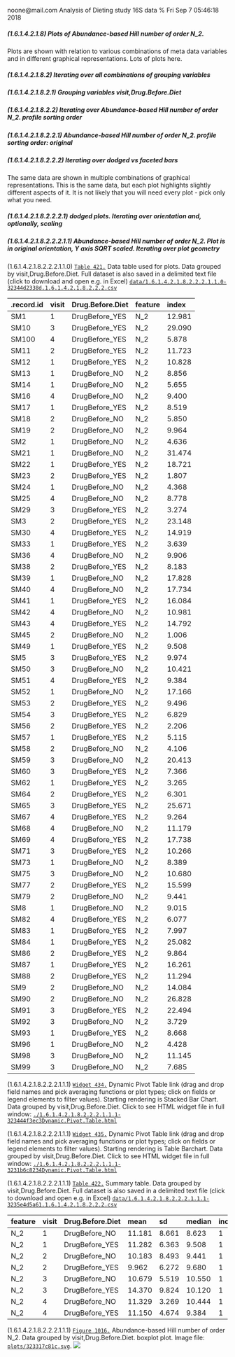 noone@mail.com
Analysis of Dieting study 16S data
% Fri Sep  7 05:46:18 2018



##### \(1.6.1.4.2.1.8\) Plots of Abundance-based Hill number of order N_2.



Plots are shown with relation to various combinations of meta 
                   data variables and in different graphical representations. Lots of plots here.



##### \(1.6.1.4.2.1.8.2\) Iterating over all combinations of grouping variables




##### \(1.6.1.4.2.1.8.2.1\) Grouping variables visit,Drug.Before.Diet




##### \(1.6.1.4.2.1.8.2.2\) Iterating over Abundance-based Hill number of order N_2. profile sorting order




##### \(1.6.1.4.2.1.8.2.2.1\) Abundance-based Hill number of order N_2. profile sorting order: original




##### \(1.6.1.4.2.1.8.2.2.2\) Iterating over dodged vs faceted bars



The same data are shown in multiple combinations of graphical representations. 
                         This is the same data, but each plot highlights slightly different aspects of it.
                         It is not likely that you will need every plot - pick only what you need.



##### \(1.6.1.4.2.1.8.2.2.2.1\) dodged plots. Iterating over orientation and, optionally, scaling




##### \(1.6.1.4.2.1.8.2.2.2.1.1\) Abundance-based Hill number of order N_2. Plot is in original orientation, Y axis SQRT scaled. Iterating over plot geometry



\(1.6.1.4.2.1.8.2.2.2.1.1.0\) <a name="table.421"></a>[`Table 421.`](#table.421) Data table used for plots. Data grouped by visit,Drug.Before.Diet. Full dataset is also saved in a delimited text file (click to download and open e.g. in Excel) [`data/1.6.1.4.2.1.8.2.2.2.1.1.0-32344d2338d.1.6.1.4.2.1.8.2.2.2.csv`](data/1.6.1.4.2.1.8.2.2.2.1.1.0-32344d2338d.1.6.1.4.2.1.8.2.2.2.csv)




| .record.id | visit | Drug.Before.Diet | feature | index  |
|:-----------|:------|:-----------------|:--------|:-------|
| SM1        | 1     | DrugBefore\_YES  | N\_2    | 12.981 |
| SM10       | 3     | DrugBefore\_YES  | N\_2    | 29.090 |
| SM100      | 4     | DrugBefore\_YES  | N\_2    | 5.878  |
| SM11       | 2     | DrugBefore\_YES  | N\_2    | 11.723 |
| SM12       | 1     | DrugBefore\_YES  | N\_2    | 10.828 |
| SM13       | 1     | DrugBefore\_NO   | N\_2    | 8.856  |
| SM14       | 1     | DrugBefore\_NO   | N\_2    | 5.655  |
| SM16       | 4     | DrugBefore\_NO   | N\_2    | 9.400  |
| SM17       | 1     | DrugBefore\_YES  | N\_2    | 8.519  |
| SM18       | 2     | DrugBefore\_NO   | N\_2    | 5.850  |
| SM19       | 2     | DrugBefore\_NO   | N\_2    | 9.964  |
| SM2        | 1     | DrugBefore\_NO   | N\_2    | 4.636  |
| SM21       | 1     | DrugBefore\_NO   | N\_2    | 31.474 |
| SM22       | 1     | DrugBefore\_YES  | N\_2    | 18.721 |
| SM23       | 2     | DrugBefore\_YES  | N\_2    | 1.807  |
| SM24       | 1     | DrugBefore\_NO   | N\_2    | 4.368  |
| SM25       | 4     | DrugBefore\_NO   | N\_2    | 8.778  |
| SM29       | 3     | DrugBefore\_YES  | N\_2    | 3.274  |
| SM3        | 2     | DrugBefore\_YES  | N\_2    | 23.148 |
| SM30       | 4     | DrugBefore\_YES  | N\_2    | 14.919 |
| SM33       | 1     | DrugBefore\_YES  | N\_2    | 3.639  |
| SM36       | 4     | DrugBefore\_NO   | N\_2    | 9.906  |
| SM38       | 2     | DrugBefore\_YES  | N\_2    | 8.183  |
| SM39       | 1     | DrugBefore\_NO   | N\_2    | 17.828 |
| SM40       | 4     | DrugBefore\_NO   | N\_2    | 17.734 |
| SM41       | 1     | DrugBefore\_YES  | N\_2    | 16.084 |
| SM42       | 4     | DrugBefore\_NO   | N\_2    | 10.981 |
| SM43       | 4     | DrugBefore\_YES  | N\_2    | 14.792 |
| SM45       | 2     | DrugBefore\_NO   | N\_2    | 1.006  |
| SM49       | 1     | DrugBefore\_YES  | N\_2    | 9.508  |
| SM5        | 3     | DrugBefore\_YES  | N\_2    | 9.974  |
| SM50       | 3     | DrugBefore\_NO   | N\_2    | 10.421 |
| SM51       | 4     | DrugBefore\_YES  | N\_2    | 9.384  |
| SM52       | 1     | DrugBefore\_NO   | N\_2    | 17.166 |
| SM53       | 2     | DrugBefore\_YES  | N\_2    | 9.496  |
| SM54       | 3     | DrugBefore\_YES  | N\_2    | 6.829  |
| SM56       | 2     | DrugBefore\_YES  | N\_2    | 2.206  |
| SM57       | 1     | DrugBefore\_YES  | N\_2    | 5.115  |
| SM58       | 2     | DrugBefore\_NO   | N\_2    | 4.106  |
| SM59       | 3     | DrugBefore\_NO   | N\_2    | 20.413 |
| SM60       | 3     | DrugBefore\_YES  | N\_2    | 7.366  |
| SM62       | 1     | DrugBefore\_YES  | N\_2    | 3.265  |
| SM64       | 2     | DrugBefore\_YES  | N\_2    | 6.301  |
| SM65       | 3     | DrugBefore\_YES  | N\_2    | 25.671 |
| SM67       | 4     | DrugBefore\_YES  | N\_2    | 9.264  |
| SM68       | 4     | DrugBefore\_NO   | N\_2    | 11.179 |
| SM69       | 4     | DrugBefore\_YES  | N\_2    | 17.738 |
| SM71       | 3     | DrugBefore\_YES  | N\_2    | 10.266 |
| SM73       | 1     | DrugBefore\_NO   | N\_2    | 8.389  |
| SM75       | 3     | DrugBefore\_NO   | N\_2    | 10.680 |
| SM77       | 2     | DrugBefore\_YES  | N\_2    | 15.599 |
| SM79       | 2     | DrugBefore\_NO   | N\_2    | 9.441  |
| SM8        | 1     | DrugBefore\_NO   | N\_2    | 9.015  |
| SM82       | 4     | DrugBefore\_YES  | N\_2    | 6.077  |
| SM83       | 1     | DrugBefore\_YES  | N\_2    | 7.997  |
| SM84       | 1     | DrugBefore\_YES  | N\_2    | 25.082 |
| SM86       | 2     | DrugBefore\_YES  | N\_2    | 9.864  |
| SM87       | 1     | DrugBefore\_YES  | N\_2    | 16.261 |
| SM88       | 2     | DrugBefore\_YES  | N\_2    | 11.294 |
| SM9        | 2     | DrugBefore\_NO   | N\_2    | 14.084 |
| SM90       | 2     | DrugBefore\_NO   | N\_2    | 26.828 |
| SM91       | 3     | DrugBefore\_YES  | N\_2    | 22.494 |
| SM92       | 3     | DrugBefore\_NO   | N\_2    | 3.729  |
| SM93       | 1     | DrugBefore\_YES  | N\_2    | 8.668  |
| SM96       | 1     | DrugBefore\_NO   | N\_2    | 4.428  |
| SM98       | 3     | DrugBefore\_NO   | N\_2    | 11.145 |
| SM99       | 3     | DrugBefore\_NO   | N\_2    | 7.685  |







\(1.6.1.4.2.1.8.2.2.2.1.1.1\) <a name="widget.434"></a>[`Widget 434.`](#widget.434) Dynamic Pivot Table link (drag and drop field names and pick averaging 
                      functions or plot types; click on fields or legend elements to filter values). 
                      Starting rendering is Stacked Bar Chart. Data grouped by visit,Drug.Before.Diet. Click to see HTML widget file in full window: [`./1.6.1.4.2.1.8.2.2.2.1.1.1-323444f3ec3Dynamic.Pivot.Table.html`](./1.6.1.4.2.1.8.2.2.2.1.1.1-323444f3ec3Dynamic.Pivot.Table.html)





\(1.6.1.4.2.1.8.2.2.2.1.1.1\) <a name="widget.435"></a>[`Widget 435.`](#widget.435) Dynamic Pivot Table link (drag and drop field names and pick averaging 
                      functions or plot types; click on fields or legend elements to filter values). 
                      Starting rendering is Table Barchart. Data grouped by visit,Drug.Before.Diet. Click to see HTML widget file in full window: [`./1.6.1.4.2.1.8.2.2.2.1.1.1-3231b6c8234Dynamic.Pivot.Table.html`](./1.6.1.4.2.1.8.2.2.2.1.1.1-3231b6c8234Dynamic.Pivot.Table.html)


\(1.6.1.4.2.1.8.2.2.2.1.1.1\) <a name="table.422"></a>[`Table 422.`](#table.422) Summary table. Data grouped by visit,Drug.Before.Diet. Full dataset is also saved in a delimited text file (click to download and open e.g. in Excel) [`data/1.6.1.4.2.1.8.2.2.2.1.1.1-3235e4d5a61.1.6.1.4.2.1.8.2.2.2.csv`](data/1.6.1.4.2.1.8.2.2.2.1.1.1-3235e4d5a61.1.6.1.4.2.1.8.2.2.2.csv)




| feature | visit | Drug.Before.Diet | mean   | sd    | median | incidence |
|:--------|:------|:-----------------|:-------|:------|:-------|:----------|
| N\_2    | 1     | DrugBefore\_NO   | 11.181 | 8.661 | 8.623  | 1         |
| N\_2    | 1     | DrugBefore\_YES  | 11.282 | 6.363 | 9.508  | 1         |
| N\_2    | 2     | DrugBefore\_NO   | 10.183 | 8.493 | 9.441  | 1         |
| N\_2    | 2     | DrugBefore\_YES  | 9.962  | 6.272 | 9.680  | 1         |
| N\_2    | 3     | DrugBefore\_NO   | 10.679 | 5.519 | 10.550 | 1         |
| N\_2    | 3     | DrugBefore\_YES  | 14.370 | 9.824 | 10.120 | 1         |
| N\_2    | 4     | DrugBefore\_NO   | 11.329 | 3.269 | 10.444 | 1         |
| N\_2    | 4     | DrugBefore\_YES  | 11.150 | 4.674 | 9.384  | 1         |







\(1.6.1.4.2.1.8.2.2.2.1.1.1\) <a name="figure.1016"></a>[`Figure 1016.`](#figure.1016) Abundance-based Hill number of order N_2. Data grouped by visit,Drug.Before.Diet.  boxplot plot.  Image file: [`plots/323317c81c.svg`](plots/323317c81c.svg).
![](plots/323317c81c.svg)